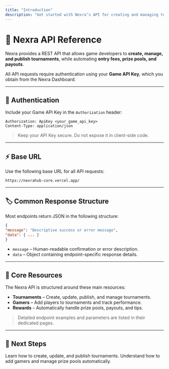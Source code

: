 ```yaml
---
title: "Introduction"
description: "Get started with Nexra’s API for creating and managing tournaments, gamers, and rewards."
---
```


# 🧩 Nexra API Reference

Nexra provides a REST API that allows game developers to **create, manage, and publish tournaments**, while automating **entry fees, prize pools, and payouts**.

All API requests require authentication using your **Game API Key**, which you obtain from the Nexra Dashboard.

---

## 🔑 Authentication

Include your Game API Key in the `Authorization` header:

```http
Authorization: ApiKey <your_game_api_key>
Content-Type: application/json
```

> Keep your API Key secure. Do not expose it in client-side code.

---

## ⚡ Base URL

Use the following base URL for all API requests:

```
https://nexrahub-core.vercel.app/
```

---

## 🏷️ Common Response Structure

Most endpoints return JSON in the following structure:

```json
{
"message": "Descriptive success or error message",
"data": { ... }
}
```

- `message` – Human-readable confirmation or error description.
- `data` – Object containing endpoint-specific response details.

---

## 📁 Core Resources

The Nexra API is structured around these main resources:

- **Tournaments** – Create, update, publish, and manage tournaments.
- **Gamers** – Add players to tournaments and track performance.
- **Rewards** – Automatically handle prize pools, payouts, and tips.

> Detailed endpoint examples and parameters are listed in their dedicated pages.

---

## 📝 Next Steps

<Columns cols={2}>
  <Card
    title="Tournaments"
    icon="trophy"
    href="/api/endpoint/create-tournament"
  >
    Learn how to create, update, and publish tournaments.
  </Card>
  <Card
    title="Gamers & Rewards"
    icon="coins"
    href="/api/endpoint/join-gamer"
  >
    Understand how to add gamers and manage prize pools automatically.
  </Card>
</Columns>
